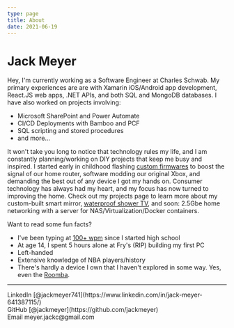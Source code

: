 ```yaml
---
type: page
title: About
date: 2021-06-19
---
```


# Jack Meyer

Hey, I'm currently working as a Software Engineer at Charles Schwab. My primary experiences are are with Xamarin iOS/Android app development, React.JS web apps, .NET APIs, and both SQL and MongoDB databases. I have also worked on projects involving:
- Microsoft SharePoint and Power Automate
- CI/CD Deployments with Bamboo and PCF
- SQL scripting and stored procedures
- and more...

It won't take you long to notice that technology rules my life, and I am constantly planning/working on DIY projects that keep me busy and inspired. I started early in childhood flashing [custom firmwares](https://dd-wrt.com/) to boost the signal of our home router, 
software modding our original Xbox, and demanding the best out of any device I got my hands on. Consumer technology has always had my heart, and my focus has now turned to improving the home. Check out my projects page to learn more about my custom-built
smart mirror, [waterproof shower TV](/posts/showertv), and soon: 2.5Gbe home networking with a server for NAS/Virtualization/Docker containers.

Want to read some fun facts?
 - I've been typing at [100+ wpm](https://data.typeracer.com/pit/race_history?user=jacktothemeyer&n=50&startDate=) since I started high school
 - At age 14, I spent 5 hours alone at Fry's (RIP) building my first PC
 - Left-handed
 - Extensive knowledge of NBA players/history
 - There's hardly a device I own that I haven't explored in some way. Yes, even the [Roomba](https://github.com/koalazak/dorita980).

---

<div>
  LinkedIn [@jackmeyer741](https://www.linkedin.com/in/jack-meyer-641387115/)
  <br />
  GitHub [@jackmeyer](https://github.com/jackmeyer)
  <br />
  Email meyer.jackc@gmail.com
</div>
